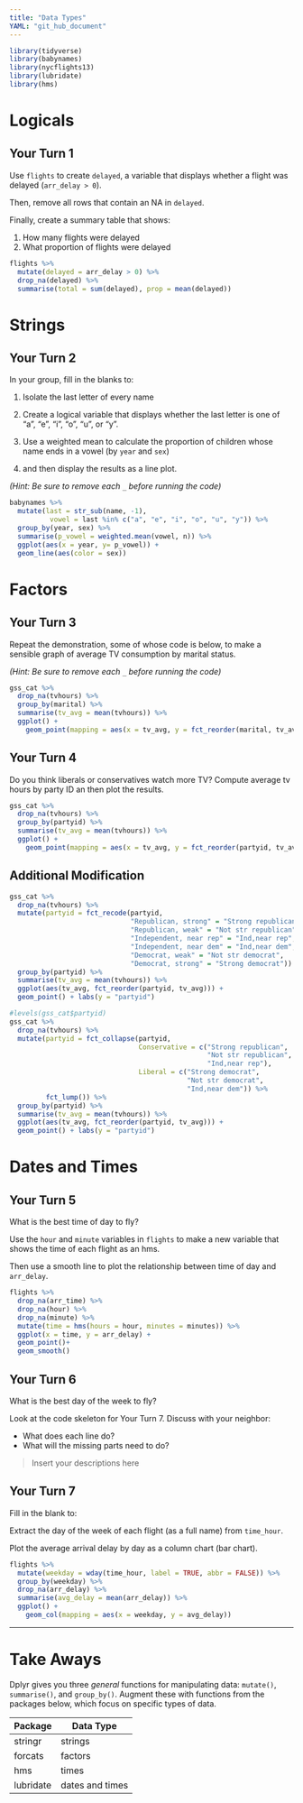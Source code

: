 ```yaml
---
title: "Data Types"
YAML: "git_hub_document"
---
```


```r
library(tidyverse)
library(babynames)
library(nycflights13)
library(lubridate)
library(hms)
```

# Logicals

## Your Turn 1

Use `flights` to create `delayed`, a variable that displays whether a flight was delayed (`arr_delay > 0`).

Then, remove all rows that contain an NA in `delayed`. 

Finally, create a summary table that shows:

1. How many flights were delayed  
2. What proportion of flights were delayed

```r
flights %>%
  mutate(delayed = arr_delay > 0) %>%
  drop_na(delayed) %>%
  summarise(total = sum(delayed), prop = mean(delayed))
```

# Strings

## Your Turn 2

In your group, fill in the blanks to:

1. Isolate the last letter of every name 

2. Create a logical variable that displays whether the last letter is one of "a", "e", "i", "o", "u", or "y".  

3. Use a weighted mean to calculate the proportion of children whose name ends in a vowel (by `year` and `sex`)   
4. and then display the results as a line plot.

*(Hint: Be sure to remove each `_` before running the code)*

```r
babynames %>%
  mutate(last = str_sub(name, -1), 
          vowel = last %in% c("a", "e", "i", "o", "u", "y")) %>%
  group_by(year, sex) %>%
  summarise(p_vowel = weighted.mean(vowel, n)) %>%
  ggplot(aes(x = year, y= p_vowel)) +
  geom_line(aes(color = sex))

```

# Factors

## Your Turn 3

Repeat the demonstration, some of whose code is below, to make a sensible graph of average TV consumption by marital status.

*(Hint: Be sure to remove each `_` before running the code)*

```r
gss_cat %>%
  drop_na(tvhours) %>%
  group_by(marital) %>%
  summarise(tv_avg = mean(tvhours)) %>%
  ggplot() +
    geom_point(mapping = aes(x = tv_avg, y = fct_reorder(marital, tv_avg)))
```

## Your Turn 4

Do you think liberals or conservatives watch more TV?
Compute average tv hours by party ID an then plot the results.

```r
gss_cat %>%
  drop_na(tvhours) %>%
  group_by(partyid) %>%
  summarise(tv_avg = mean(tvhours)) %>%
  ggplot() +
    geom_point(mapping = aes(x = tv_avg, y = fct_reorder(partyid, tv_avg)))
```



## Additional Modification

```r
gss_cat %>%
  drop_na(tvhours) %>%
  mutate(partyid = fct_recode(partyid,
                              "Republican, strong" = "Strong republican",
                              "Republican, weak" = "Not str republican",
                              "Independent, near rep" = "Ind,near rep",
                              "Independent, near dem" = "Ind,near dem",
                              "Democrat, weak" = "Not str democrat",
                              "Democrat, strong" = "Strong democrat")) %>%
  group_by(partyid) %>%
  summarise(tv_avg = mean(tvhours)) %>%
  ggplot(aes(tv_avg, fct_reorder(partyid, tv_avg))) +
  geom_point() + labs(y = "partyid")
```

```r
#levels(gss_cat$partyid)
gss_cat %>%
  drop_na(tvhours) %>%
  mutate(partyid = fct_collapse(partyid,
                                Conservative = c("Strong republican", 
                                                 "Not str republican", 
                                                 "Ind,near rep"),
                                Liberal = c("Strong democrat", 
                                            "Not str democrat", 
                                            "Ind,near dem")) %>% 
         fct_lump()) %>% 
  group_by(partyid) %>%
  summarise(tv_avg = mean(tvhours)) %>%
  ggplot(aes(tv_avg, fct_reorder(partyid, tv_avg))) +
  geom_point() + labs(y = "partyid")
```


# Dates and Times

## Your Turn 5

What is the best time of day to fly?

Use the `hour` and `minute` variables in `flights` to make a new variable that shows the time of each flight as an hms. 

Then use a smooth line to plot the relationship between time of day and `arr_delay`.

```r
flights %>% 
  drop_na(arr_time) %>%
  drop_na(hour) %>%
  drop_na(minute) %>% 
  mutate(time = hms(hours = hour, minutes = minutes)) %>% 
  ggplot(x = time, y = arr_delay) +
  geom_point()+
  geom_smooth()
```

## Your Turn 6

What is the best day of the week to fly?

Look at the code skeleton for Your Turn 7. Discuss with your neighbor:

* What does each line do?
* What will the missing parts need to do?

> Insert your descriptions here



## Your Turn 7

Fill in the blank to:

Extract the day of the week of each flight (as a full name) from `time_hour`. 

Plot the average arrival delay by day as a column chart (bar chart).

```r
flights %>% 
  mutate(weekday = wday(time_hour, label = TRUE, abbr = FALSE)) %>% 
  group_by(weekday) %>% 
  drop_na(arr_delay) %>% 
  summarise(avg_delay = mean(arr_delay)) %>% 
  ggplot() +
    geom_col(mapping = aes(x = weekday, y = avg_delay))
```

***

# Take Aways

Dplyr gives you three _general_ functions for manipulating data: `mutate()`, `summarise()`, and `group_by()`. Augment these with functions from the packages below, which focus on specific types of data.

Package   | Data Type
--------- | --------
stringr   | strings
forcats   | factors
hms       | times
lubridate | dates and times

